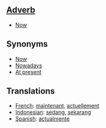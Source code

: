 ==[[Adverb]]==

*[[Now]]

==Synonyms==

*[[Now]]
*[[Nowadays]]
*[[At present]]

==Translations==

*[[French]]: [[maintenant]], [[actuellement]]
*[[Indonesian]]: [[sedang]], [[sekarang]]
*[[Spanish]]: [[actualmente]]